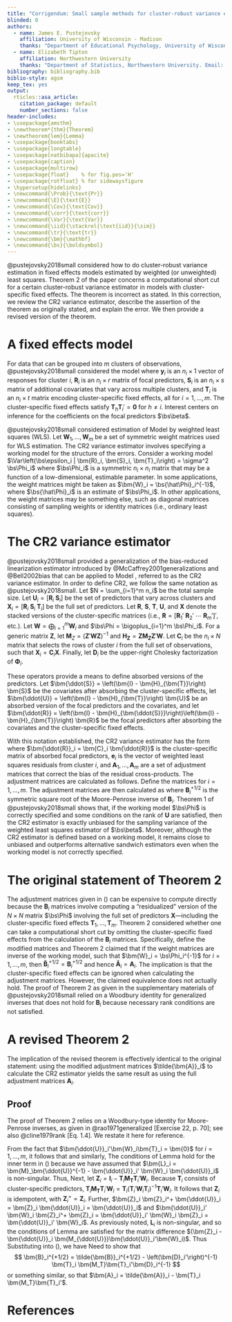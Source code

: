 ```yaml
---
title: "Corrigendum: Small sample methods for cluster-robust variance estimation and hypothesis testing in fixed effects models"
blinded: 0
authors:
  - name: James E. Pustejovsky
    affiliation: University of Wisconsin - Madison
    thanks: "Department of Educational Psychology, University of Wisconsin - Madison, 1025 West Johnson Street, Madison, WI 53706. Email: pustejovsky@wisc.edu"
  - name: Elizabeth Tipton
    affiliation: Northwestern University
    thanks: "Department of Statistics, Northwestern University. Email: tipton@northwestern.edu"
bibliography: bibliography.bib
biblio-style: agsm
keep_tex: yes
output:
  rticles::asa_article: 
    citation_package: default
    number_sections: false
header-includes:
- \usepackage{amsthm}
- \newtheorem*{thm}{Theorem}
- \newtheorem{lem}{Lemma}
- \usepackage{booktabs}
- \usepackage{longtable}
- \usepackage[natbibapa]{apacite}
- \usepackage{caption}
- \usepackage{multirow}
- \usepackage{float}    % for fig.pos='H'
- \usepackage{rotfloat} % for sidewaysfigure
- \hypersetup{hidelinks}
- \newcommand{\Prob}{\text{Pr}}
- \newcommand{\E}{\text{E}}
- \newcommand{\Cov}{\text{Cov}}
- \newcommand{\corr}{\text{corr}}
- \newcommand{\Var}{\text{Var}}
- \newcommand{\iid}{\stackrel{\text{iid}}{\sim}}
- \newcommand{\tr}{\text{tr}}
- \newcommand{\bm}{\mathbf}
- \newcommand{\bs}{\boldsymbol}
---
```


@pustejovsky2018small considered how to do cluster-robust variance estimation in fixed effects models estimated by weighted (or unweighted) least squares. Theorem 2 of the paper concerns a computational short cut for a certain cluster-robust variance estimator in models with cluster-specific fixed effects. The theorem is incorrect as stated. In this correction, we  review the CR2 variance estimator, describe the assertion of the theorem as originally stated, and explain the error. We then provide a revised version of the theorem.

# A fixed effects model

For data that can be grouped into $m$ clusters of observations, @pustejovsky2018small considered the model
\begin{equation}
\label{eq:regression}
\bm{y}_i = \bm{R}_i \bs\beta + \bm{S}_i \bs\gamma + \bm{T}_i \bs\mu + \bs\epsilon_i,
\end{equation}
where $\bm{y}_i$ is an $n_i \times 1$ vector of responses for cluster $i$, $\bm{R}_i$ is an $n_i \times r$ matrix of focal predictors, $\bm{S}_i$ is an $n_i \times s$ matrix of additional covariates that vary across multiple clusters, and $\bm{T}_i$ is an $n_i \times t$ matrix encoding cluster-specific fixed effects, all for $i = 1,...,m$. The cluster-specific fixed effects satisfy $\bm{T}_h \bm{T}_i' = \bm{0}$ for $h \neq i$. Interest centers on inference for the coefficients on the focal predictors $\bs\beta$. 

@pustejovsky2018small considered estimation of Model \ref{eq:regression} by weighted least squares (WLS). Let $\bm{W}_1,...,\bm{W}_m$ be a set of symmetric weight matrices used for WLS estimation. The CR2 variance estimator involves specifying a working model for the structure of the errors. Consider a working model $\Var\left(\bs\epsilon_i | \bm{R}_i, \bm{S}_i, \bm{T}_i\right) = \sigma^2 \bs\Phi_i$ where $\bs\Phi_i$ is a symmetric $n_i \times n_i$ matrix that may be a function of a low-dimensional, estimable parameter. In some applications, the weight matrices might be taken as $\bm{W}_i = \bs{\hat\Phi}_i^{-1}$, where $\bs{\hat\Phi}_i$ is an estimate of $\bs\Phi_i$. In other applications, the weight matrices may be something else, such as diagonal matrices consisting of sampling weights or identity matrices (i.e., ordinary least squares).

# The CR2 variance estimator 

@pustejovsky2018small provided a generalization of the bias-reduced linearization estimator introduced by @McCaffrey2001generalizations and @Bell2002bias that can be applied to Model \ref{eq:regression}, referred to as the CR2 variance estimator. 
In order to define CR2, we follow the same notation as @pustejovsky2018small. Let $N = \sum_{i=1}^m n_i$ be the total sample size. Let $\bm{U}_i = \left[ \bm{R}_i \ \bm{S}_i \right]$ be the set of predictors that vary across clusters and $\bm{X}_i = \left[ \bm{R}_i \ \bm{S}_i \ \bm{T}_i \right]$ be the full set of predictors. Let $\bm{R}$, $\bm{S}$, $\bm{T}$, $\bm{U}$, and $\bm{X}$ denote the stacked versions of the cluster-specific matrices (i.e., $\bm{R} = \left[\bm{R}_1' \ \bm{R}_2' \ \cdots \ \bm{R}_m'\right]'$, etc.). Let $\bm{W} = \bigoplus_{i=1}^m \bm{W}_i$ and $\bs\Phi = \bigoplus_{i=1}^m \bs\Phi_i$. For a generic matrix $\bm{Z}$, let $\bm{M}_{Z} = \left(\bm{Z}'\bm{W}\bm{Z}\right)^{-1}$ and $\bm{H}_{\bm{Z}} = \bm{Z} \bm{M}_{\bm{Z}}\bm{Z}'\bm{W}$. Let $\bm{C}_i$ be the $n_i \times N$ matrix that selects the rows of cluster $i$ from the full set of observations, such that $\bm{X}_i = \bm{C}_i \bm{X}$. Finally, let $\bm{D}_i$ be the upper-right Cholesky factorization of $\bm{\Phi}_i$.

These operators provide a means to define absorbed versions of the predictors. Let $\bm{\ddot{S}} = \left(\bm{I} - \bm{H}_{\bm{T}}\right) \bm{S}$ be the covariates after absorbing the cluster-specific effects, let $\bm{\ddot{U}} = \left(\bm{I} - \bm{H}_{\bm{T}}\right) \bm{U}$ be an absorbed version of the focal predictors and the covariates, and let $\bm{\ddot{R}} = \left(\bm{I} - \bm{H}_{\bm{\ddot{S}}}\right)\left(\bm{I} - \bm{H}_{\bm{T}}\right) \bm{R}$ be the focal predictors after absorbing the covariates and the cluster-specific fixed effects. 

With this notation established, the CR2 variance estimator has the form 
\begin{equation}
\bm{V}^{CR2} = \bm{M}_{\bm{\ddot{R}}} \left(\sum_{i=1}^m \bm{\ddot{R}}_i' \bm{W}_i \bm{A}_i \bm{e}_i \bm{e}_i' \bm{A}_i \bm{W}_i \bm{\ddot{R}}_i \right) \bm{M}_{\bm{\ddot{R}}},
\end{equation}
where $\bm{\ddot{R}}_i = \bm{C}_i \bm{\ddot{R}}$ is the cluster-specific matrix of absorbed focal predictors, $\bm{e}_i$ is the vector of weighted least squares residuals from cluster $i$, and $\bm{A}_1,...,\bm{A}_m$ are a set of adjustment matrices that correct the bias of the residual cross-products. 
The adjustment matrices are calculated as follows. Define the matrices 
\begin{equation}
\label{eq:B-matrix}
\bm{B}_i = \bm{D}_i \bm{C}_i \left(\bm{I} - \bm{H}_{\bm{X}}\right) \bs\Phi \left(\bm{I} - \bm{H}_{\bm{X}}\right)'\bm{C}_i' \bm{D}_i'
\end{equation}
for $i = 1,...,m$. The adjustment matrices are then calculated as
\begin{equation}
\label{eq:A-matrix}
\bm{A}_i = \bm{D}_i' \bm{B}_i^{+1/2} \bm{D}_i,
\end{equation}
where $\bm{B}_i^{+1/2}$ is the symmetric square root of the Moore-Penrose inverse of $\bm{B}_i$. 
Theorem 1 of @pustejovsky2018small shows that, if the working model $\bs\Phi$ is correctly specified and some conditions on the rank of $\bm{U}$ are satisfied, then the CR2 estimator is exactly unbiased for the sampling variance of the weighted least squares estimator of $\bs\beta$. Moreover, although the CR2 estimator is defined based on a working model, it remains close to unbiased and outperforms alternative sandwich estimators even when the working model is not correctly specified.

# The original statement of Theorem 2

The adjustment matrices given in (\ref{eq:A-matrix}) can be expensive to compute directly because the $\bm{B}_i$ matrices involve computing a "residualized" version of the $N \times N$ matrix $\bs\Phi$ involving the full set of predictors $\bm{X}$---including the cluster-specific fixed effects $\bm{T}_1,...,\bm{T}_m$. Theorem 2 considered whether one can take a computational short cut by omitting the cluster-specific fixed effects from the calculation of the $\bm{B}_i$ matrices. Specifically, define the modified matrices
\begin{equation}
\label{eq:B-modified}
\bm{\tilde{B}}_i = \bm{D}_i \bm{C}_i \left(\bm{I} - \bm{H}_{\bm{\ddot{U}}}\right) \bs\Phi \left(\bm{I} - \bm{H}_{\bm{\ddot{U}}}\right)'\bm{C}_i' \bm{D}_i'
\end{equation}
and 
\begin{equation}
\label{eq:A-modified}
\bm{\tilde{A}}_i = \bm{D}_i' \bm{\tilde{B}}_i^{+1/2} \bm{D}_i.
\end{equation}
Theorem 2 claimed that if the weight matrices are inverse of the working model, such that $\bm{W}_i = \bs\Phi_i^{-1}$ for $i = 1,...,m$, then $\bm{\tilde{B}}_i^{+1/2} = \bm{B}_i^{+1/2}$ and hence $\bm{\tilde{A}}_i = \bm{A}_i$. The implication is that the cluster-specific fixed effects can be ignored when calculating the adjustment matrices. However, the claimed equivalence does not actually hold. The proof of Theorem 2 as given in the supplementary materials of @pustejovsky2018small relied on a Woodbury identity for generalized inverses that does not hold for $\bm{B}_i$ because necessary rank conditions are not satisfied.

# A revised Theorem 2

\begin{thm}
\label{thm:absorb}
Let $\bm{L}_i = \left(\bm{\ddot{U}}'\bm{W}\bm{\ddot{U}} - \bm{\ddot{U}}_i'\bm{W}_i\bm{\ddot{U}}_i\right)$ and assume that $\bm{L}_1,...,\bm{L}_m$ have full rank $r + s$. If $\bm{W} = \bs\Phi^{-1}$ and $\bm{T}_i \bm{T}_k' = \bm{0}$ for $i \neq k$, then $\bm{A}_i\bm{W}_i \bm{\ddot{R}}_i = \bm{\tilde{A}}_i \bm{W}_i \bm{\ddot{R}}_i$, where $\bm{A}_i$ and $\tilde{\bm{A}}_i$ are as defined in (\ref{eq:A-matrix}) and (\ref{eq:A-modified}), respectively.
\end{thm}
The implication of the revised theorem is effectively identical to the original statement:  using the modified adjustment matrices $\tilde{\bm{A}}_i$ to calculate the CR2 estimator yields the same result as using the full adjustment matrices $\bm{A}_i$.

## Proof

The proof of Theorem 2 relies on a Woodbury-type identity for Moore-Penrose inverses, as given in @rao1971generalized [Exercise 22, p. 70]; see also @cline1979rank [Eq. 1.4]. We restate it here for reference. 
\begin{lem}
\label{lemma}
Let $\bm{G}$ be a $g \times g$ matrix with Moore-Penrose inverse $\bm{G}^+$. Let $\bm{J}$ and $\bm{M}$ be $g \times k$ matrices, and let $\bm{K}$ be a $k \times k$ matrix of full rank. If $\bm{G} \bm{G}^+ \bm{J} = \bm{J}$, $\bm{M}' \bm{G}^+ \bm{G} = \bm{M}'$ and $\bm{K}^{-1} - \bm{M}' \bm{G}^+ \bm{J}$ is non-singular, then
\begin{equation}
\left(\bm{G} - \bm{J} \bm{K} \bm{M}'\right)^+ = \bm{G}^+ + \bm{G}^+ \bm{J}\left( \bm{K}^{-1} - \bm{M}' \bm{G}^+ \bm{J}\right)^{-1} \bm{M}'\bm{G}^+.
\end{equation}
\end{lem}

From the fact that $\bm{\ddot{U}}_i'\bm{W}_i\bm{T}_i = \bm{0}$ for $i = 1,...,m$, it follows that
\begin{align}
\bm{B}_i &= \bm{D}_i \bm{C}_i \left(\bm{I} - \bm{H_{\ddot{U}}}\right) \left(\bm{I} - \bm{H_T}\right) \bs\Phi \left(\bm{I} - \bm{H_T}\right)' \left(\bm{I} - \bm{H_{\ddot{U}}}\right)' \bm{C}_i' \bm{D}_i' \nonumber \\ 
&= \bm{D}_i \bm{C}_i \left(\bm{I} - \bm{H_{\ddot{U}}} - \bm{H_T}\right) \bs\Phi \left(\bm{I} - \bm{H_{\ddot{U}}} - \bm{H_T}\right) \bm{C}_i' \bm{D}_i' \nonumber\\ 
&= \bm{D}_i \left(\bs\Phi_i - \bm{\ddot{U}}_i \bm{M_{\ddot{U}}}\bm{\ddot{U}}_i' - \bm{T}_i \bm{M_T}\bm{T}_i'\right)\bm{D}_i' \nonumber\\ 
\label{eq:B_i}
&= \bm{D}_i \left(\bm{I}_i - \bm{\ddot{U}}_i \bm{M_{\ddot{U}}}\bm{\ddot{U}}_i'\bm{W}_i - \bm{T}_i \bm{M_T}\bm{T}_i'\bm{W}_i\right) \bs\Phi_i \bm{D}_i'
\end{align}
and similarly,
\begin{equation}
\label{eq:Btilde_i}
\tilde{\bm{B}}_i = \bm{D}_i \left(\bs\Phi_i - \bm{\ddot{U}}_i \bm{M_{\ddot{U}}}\bm{\ddot{U}}_i'\right) \bm{D}_i' = \bm{D}_i \left(\bm{I}_i - \bm{\ddot{U}}_i \bm{M_{\ddot{U}}}\bm{\ddot{U}}_i'\bm{W}_i\right) \bs\Phi_i \bm{D}_i'.
\end{equation}
The conditions of Lemma \ref{lemma} hold for the inner term in (\ref{eq:Btilde_i}) because we have assumed that $\bm{L}_i = \bm{M}_\bm{\ddot{U}}^{-1} - \bm{\ddot{U}}_i' \bm{W}_i \bm{\ddot{U}}_i$ is non-singular. Thus, 
\begin{align}
\tilde{\bm{B}}_i^+ &= \left(\bm{D}_i'\right)^{-1} \bs\Phi_i \left(\bm{I}_i - \bm{\ddot{U}}_i \bm{M_{\ddot{U}}}\bm{\ddot{U}}_i'\bm{W}_i\right)^+ \bm{D}_i^{-1} \nonumber \\
&= \left(\bm{D}_i'\right)^{-1} \bm{W}_i \left(\bm{I}_i + \bm{\ddot{U}}_i \bm{L}_i^{-1} \bm{\ddot{U}}_i' \bm{W}_i\right) \bm{D}_i^{-1}.
\end{align}
Next, let $\bm{Z}_i = \bm{I}_i - \bm{T}_i \bm{M_T}\bm{T}_i'\bm{W}_i$. Because $\bm{T}_i$ consists of cluster-specific predictors, $\bm{T}_i \bm{M_T} \bm{T}_i' \bm{W}_i = \bm{T}_i \left(\bm{T}_i' \bm{W}_i\bm{T}_i\right)^{-1} \bm{T}_i' \bm{W}_i$. It follows that $\bm{Z}_i$ is idempotent, with $\bm{Z}_i^+ = \bm{Z}_i$. Further, $\bm{Z}_i \bm{Z}_i^+ \bm{\ddot{U}}_i = \bm{Z}_i \bm{\ddot{U}}_i = \bm{\ddot{U}}_i$ and $\bm{\ddot{U}}_i' \bm{W}_i \bm{Z}_i^+ \bm{Z}_i = \bm{\ddot{U}}_i' \bm{W}_i \bm{Z}_i = \bm{\ddot{U}}_i' \bm{W}_i$. As previously noted, $\bm{L}_i$ is non-singular, and so the conditions of Lemma \ref{lemma} are satisfied for the matrix difference $(\bm{Z}_i - \bm{\ddot{U}}_i \bm{M_{\ddot{U}}}\bm{\ddot{U}}_i'\bm{W}_i)$. Thus
\begin{align*}
(\bm{Z}_i - \bm{\ddot{U}}_i \bm{M_{\ddot{U}}}\bm{\ddot{U}}_i'\bm{W}_i)^+ &= \bm{Z}_i + \bm{Z}_i \bm{\ddot{U}}_i \bm{L}_i^{-1} \bm{\ddot{U}}_i' \bm{W}_i \bm{Z}_i \\
&= \bm{I}_i - \bm{T}_i \bm{M_T}\bm{T}_i'\bm{W}_i + \bm{\ddot{U}}_i \bm{L}_i^{-1} \bm{\ddot{U}}_i' \bm{W}_i.
\end{align*}
Substituting into (\ref{eq:B_i}), we have
\begin{align}
\bm{B}_i^+ &= \left(\bm{D}_i'\right)^{-1} \bm{W}_i \left(\bm{Z}_i - \bm{\ddot{U}}_i \bm{M_{\ddot{U}}}\bm{\ddot{U}}_i'\bm{W}_i \right)^+ \bm{D}_i^{-1} \nonumber \\
&= \left(\bm{D}_i'\right)^{-1} \bm{W}_i \left(\bm{I}_i + \bm{\ddot{U}}_i \bm{L}_i^{-1} \bm{\ddot{U}}_i' \bm{W}_i  - \bm{T}_i \bm{M_T}\bm{T}_i'\bm{W}_i\right) \bm{D}_i^{-1} \nonumber \\
&= \tilde{\bm{B}}_i^+ - \left(\bm{D}_i'\right)^{-1} \bm{W}_i \bm{T}_i \bm{M_T}\bm{T}_i'\bm{W}_i \bm{D}_i^{-1}.
\end{align}
Need to show that 
$$
\bm{B}_i^{+1/2} = \tilde{\bm{B}}_i^{+1/2} - \left(\bm{D}_i'\right)^{-1} \bm{T}_i \bm{M_T}\bm{T}_i'\bm{D}_i^{-1}
$$
or something similar, so that $\bm{A}_i = \tilde{\bm{A}}_i - \bm{T}_i \bm{M_T}\bm{T}_i'$.

# References {-}
